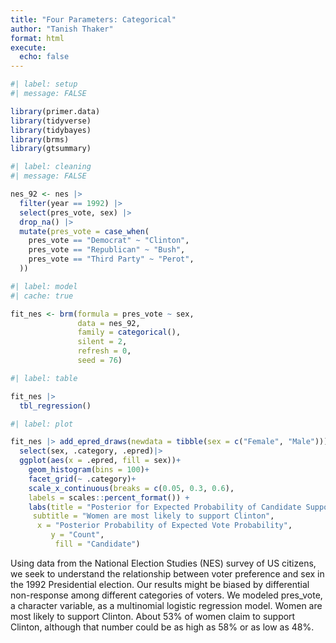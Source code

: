 ```yaml
---
title: "Four Parameters: Categorical"
author: "Tanish Thaker"
format: html
execute: 
  echo: false
---
```


```r
#| label: setup
#| message: FALSE

library(primer.data)
library(tidyverse)
library(tidybayes)
library(brms)
library(gtsummary)
```

```r
#| label: cleaning
#| message: FALSE

nes_92 <- nes |> 
  filter(year == 1992) |>
  select(pres_vote, sex) |>
  drop_na() |> 
  mutate(pres_vote = case_when(
    pres_vote == "Democrat" ~ "Clinton",
    pres_vote == "Republican" ~ "Bush",
    pres_vote == "Third Party" ~ "Perot",
  ))
```

```r
#| label: model
#| cache: true

fit_nes <- brm(formula = pres_vote ~ sex,
               data = nes_92,
               family = categorical(),
               silent = 2,
               refresh = 0,
               seed = 76)
```

```r
#| label: table

fit_nes |> 
  tbl_regression()
```

```r
#| label: plot

fit_nes |> add_epred_draws(newdata = tibble(sex = c("Female", "Male")))|>
  select(sex, .category, .epred)|> 
  ggplot(aes(x = .epred, fill = sex))+
    geom_histogram(bins = 100)+
    facet_grid(~ .category)+
    scale_x_continuous(breaks = c(0.05, 0.3, 0.6),
    labels = scales::percent_format()) + 
    labs(title = "Posterior for Expected Probability of Candidate Support Among Women",
     subtitle = "Women are most likely to support Clinton",
      x = "Posterior Probability of Expected Vote Probability",
         y = "Count",
          fill = "Candidate")
```


\begin{aligned}
\rho_{clinton} &=& \frac{e^{\beta_{0, clinton} + \beta_{1, clinton} male}}{1 + e^{\beta_{0, clinton} + \beta_{1, clinton} male}}\\
\rho_{perot} &=& \frac{e^{\beta_{0, perot} + \beta_{1, perot} male}}{1 + e^{\beta_{0, perot} + \beta_{1, perot} male}}\\
\rho_{bush}  &=& 1 - \rho_{clinton} - \rho_{perot}
\end{aligned}


Using data from the National Election Studies (NES) survey of US citizens, we seek to understand the relationship between voter preference and sex in the 1992 Presidential election. Our results might be biased by differential non-response among different categories of voters. We modeled pres_vote, a character variable, as a multinomial logistic regression model. Women are most likely to support Clinton. About 53% of women claim to support Clinton, although that number could be as high as 58% or as low as 48%.

